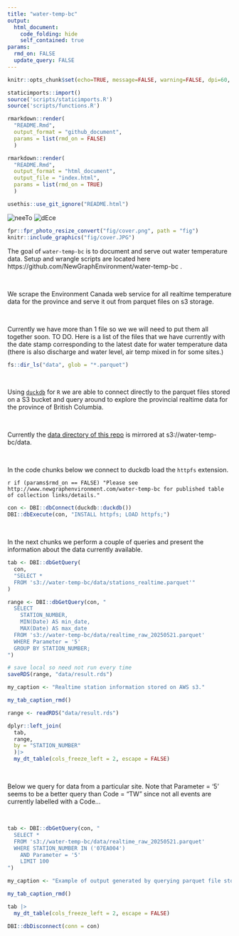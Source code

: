 ```yaml
---
title: "water-temp-bc"
output:
  html_document:
    code_folding: hide
    self_contained: true
params: 
  rmd_on: FALSE
  update_query: FALSE
---
```


```r
knitr::opts_chunk$set(echo=TRUE, message=FALSE, warning=FALSE, dpi=60, out.width = "100%")

```


```r

staticimports::import()
source('scripts/staticimports.R')
source('scripts/functions.R')
```



```r
rmarkdown::render(
  "README.Rmd", 
  output_format = "github_document", 
  params = list(rmd_on = FALSE)
  )

rmarkdown::render(
  "README.Rmd", 
  output_format = "html_document", 
  output_file = "index.html", 
  params = list(rmd_on = TRUE)
  )

usethis::use_git_ignore("README.html")
```

<!-- README.md is generated from README.Rmd. Please edit that file -->


![neeTo](https://img.shields.io/badge/status-neeTo-green)
![dEce](https://img.shields.io/badge/plays-dEce-red)


```r

fpr::fpr_photo_resize_convert("fig/cover.png", path = "fig")
knitr::include_graphics("fig/cover.JPG")
```


The goal of `water-temp-bc` is to document and serve out water temperature data. Setup and wrangle scripts are located here https://github.com/NewGraphEnvironment/water-temp-bc .  

<br>

We scrape the Environment Canada web service for all realtime temperature data for the province and serve it out from parquet files on s3 storage.

<br>

Currently we have more than 1 file so we we will need to put them all together soon. TO DO.  Here is a list of the files that we have currently with the date stamp corresponding to the latest date for water temperature data (there is also discharge and water level, air temp mixed in for some sites.)

```r

fs::dir_ls("data", glob = "*.parquet")
```


<br>


Using [`duckdb`](https://github.com/duckdb/duckdb-r) for `R` we are able to connect directly to the parquet files stored on a S3 bucket and query around to explore the provincial realtime data for the province of British Columbia.

<br>

Currently the [data directory of this repo](https://github.com/NewGraphEnvironment/water-temp-bc/tree/main/data) is mirrored at s3://water-temp-bc/data.


<br>

In the code chunks below we connect to duckdb load the `httpfs` extension.

`r if (params$rmd_on == FALSE) "Please see http://www.newgraphenvironment.com/water-temp-bc for published table of collection links/details."`

```r
con <- DBI::dbConnect(duckdb::duckdb())
DBI::dbExecute(con, "INSTALL httpfs; LOAD httpfs;")

```

<br>


In the next chunks we perform a couple of queries and present the information about the data currently available.
```r
tab <- DBI::dbGetQuery(
  con, 
  "SELECT *
  FROM 's3://water-temp-bc/data/stations_realtime.parquet'"
)
```

```r
range <- DBI::dbGetQuery(con, "
  SELECT 
    STATION_NUMBER,
    MIN(Date) AS min_date,
    MAX(Date) AS max_date
  FROM 's3://water-temp-bc/data/realtime_raw_20250521.parquet'
  WHERE Parameter = '5'
  GROUP BY STATION_NUMBER;
")

# save local so need not run every time
saveRDS(range, "data/result.rds")
```

```r
my_caption <- "Realtime station information stored on AWS s3."

my_tab_caption_rmd()
```



```r

range <- readRDS("data/result.rds")

dplyr::left_join(
  tab,
  range,
  by = "STATION_NUMBER"
  )|> 
  my_dt_table(cols_freeze_left = 2, escape = FALSE)
```


<br>

Below we query for data from a particular site. Note that Parameter = '5' seems to be a better query than
Code = "TW" since not all events are currently labelled with a Code...

<br> 

```r
tab <- DBI::dbGetQuery(con, "
  SELECT *
  FROM 's3://water-temp-bc/data/realtime_raw_20250521.parquet'
  WHERE STATION_NUMBER IN ('07EA004')
    AND Parameter = '5' 
    LIMIT 100
")
```


```r
my_caption <- "Example of output generated by querying parquet file stored on AWS s3."

my_tab_caption_rmd()
```


```r
tab |> 
  my_dt_table(cols_freeze_left = 2, escape = FALSE)
```

```r
DBI::dbDisconnect(conn = con)
```



